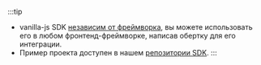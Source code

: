 :::tip

- vanilla-js SDK [независим от фреймворка](https://stackoverflow.com/questions/64725017/what-does-it-mean-by-framework-agnostic), вы можете использовать его в любом фронтенд-фреймворке, написав обертку для его интеграции.
- Пример проекта доступен в нашем [репозитории SDK](https://github.com/logto-io/js/tree/master/packages/browser-sample).
  :::
